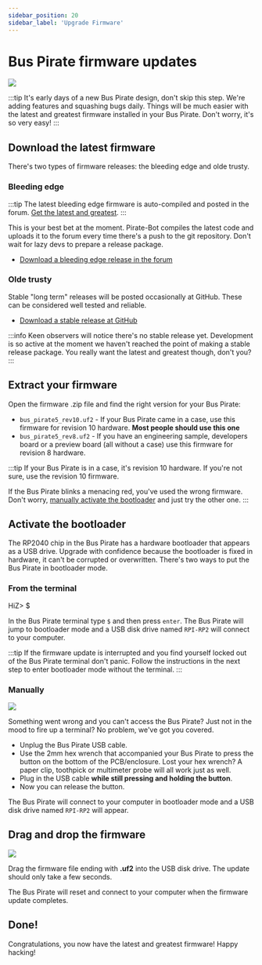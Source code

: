 ```yaml
---
sidebar_position: 20
sidebar_label: 'Upgrade Firmware'
---
```


# Bus Pirate firmware updates

![](./img/firmware-1024.jpg)

:::tip
It's early days of a new Bus Pirate design, don't skip this step. We're adding features and squashing bugs daily. Things will be much easier with the latest and greatest firmware installed in your Bus Pirate. Don't worry, it's so very easy!
:::

## Download the latest firmware

There's two types of firmware releases: the bleeding edge and olde trusty.

### Bleeding edge

:::tip
The latest bleeding edge firmware is auto-compiled and posted in the forum. [Get the latest and greatest](https://forum.buspirate.com/t/bus-pirate-5-auto-build-main-branch/20/999999).
:::

This is your best bet at the moment. Pirate-Bot compiles the latest code and uploads it to the forum every time there's a push to the git repository. Don't wait for lazy devs to prepare a release package.

- [Download a bleeding edge release in the forum](https://forum.buspirate.com/t/bus-pirate-5-auto-build-main-branch/20/999999)

### Olde trusty

Stable "long term" releases will be posted occasionally at GitHub. These can be considered well tested and reliable.

- [Download a stable release at GitHub](https://github.com/DangerousPrototypes/BusPirate5-firmware)

:::info
Keen observers will notice there's no stable release yet. Development is so active at the moment we haven't reached the point of making a stable release package. You really want the latest and greatest though, don't you?
:::

## Extract your firmware

Open the firmware .zip file and find the right version for your Bus Pirate:
- ```bus_pirate5_rev10.uf2``` - If your Bus Pirate came in a case, use this firmware for revision 10 hardware. **Most people should use this one**
- ```bus_pirate5_rev8.uf2``` - If you have an engineering sample, developers board or a preview board (all without a case) use this firmware for revision 8 hardware.

:::tip
If your Bus Pirate is in a case, it's revision 10 hardware. If you're not sure, use the revision 10 firmware.

If the Bus Pirate blinks a menacing red, you've used the wrong firmware. Don't worry, [manually activate the bootloader](tutorial-basics/firmware-update#manually) and just try the other one.
:::


## Activate the bootloader

The RP2040 chip in the Bus Pirate has a hardware bootloader that appears as a USB drive. Upgrade with confidence because the bootloader is fixed in hardware, it can't be corrupted or overwritten. There's two ways to put the Bus Pirate in bootloader mode.

### From the terminal

<BrowserWindow>
<span className="bp-prompt">HiZ></span> $<br/>
</BrowserWindow>

In the Bus Pirate terminal type ```$``` and then press ```enter```. The Bus Pirate will jump to bootloader mode and a USB disk drive named ```RPI-RP2``` will connect to your computer. 

:::tip
If the firmware update is interrupted and you find yourself locked out of the Bus Pirate terminal don't panic. Follow the instructions in the next step to enter bootloader mode without the terminal.
:::

### Manually

![](./img/boot-loader.jpg)

Something went wrong and you can't access the Bus Pirate? Just not in the mood to fire up a terminal? No problem, we've got you covered.

- Unplug the Bus Pirate USB cable.
- Use the 2mm hex wrench that accompanied your Bus Pirate to press the button on the bottom of the PCB/enclosure. Lost your hex wrench? A paper clip, toothpick or multimeter probe will all work just as well.
- Plug in the USB cable **while still pressing and holding the button**.
- Now you can release the button.

The Bus Pirate will connect to your computer in bootloader mode and a USB disk drive named ```RPI-RP2``` will appear.

## Drag and drop the firmware

![](./img/bootload-drive.png)

Drag the firmware file ending with **.uf2** into the USB disk drive. The update should only take a few seconds.

The Bus Pirate will reset and connect to your computer when the firmware update completes.

## Done!

Congratulations, you now have the latest and greatest firmware! Happy hacking!

<DiscourseComments/>